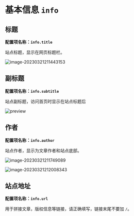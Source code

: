 # 基本信息 `info`

## 标题

**配置项名称：`info.title`**

站点标题，显示在网页标题栏。

![image-20230321211443153](https://evan.beee.top/img/2023/03/21/5581ab5daa266c984726b53b2b65c18d.png)

## 副标题

**配置项名称：`info.subtitle`**

站点副标题，访问首页时显示在站点标题后

![preview](https://assets.ohevan.com/img/f2c24a4f9d23ac4d7d5d896f207fdbc5.jpg)

## 作者

**配置项名称：`info.author`**

站点作者，显示为文章作者和站点底部。

![image-20230321211749089](https://evan.beee.top/img/2023/03/21/23756538a05d965d3de3d9fdf1a1f547.png)

![image-20230321212008343](https://evan.beee.top/img/2023/03/21/179d335fbf45c88b32b62c30b2a8830c.png)

## 站点地址

**配置项名称：`info.url`**

用于拼接文章，版权信息等链接，请正确填写，链接末尾不要加 `/`。
